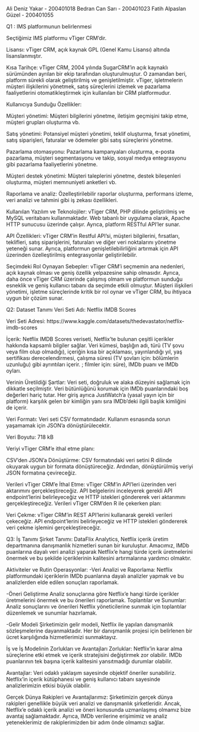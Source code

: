 Ali Deniz Yakar - 200401018
Bedran Can Sarı - 200401023
Fatih Alpaslan Güzel - 200401055

Q1 : IMS platformunun belirlenmesi

Seçtiğimiz IMS platformu vTiger CRM'dir.

Lisansı: vTiger CRM, açık kaynak GPL (Genel Kamu Lisansı) altında lisanslanmıştır.

Kısa Tarihçe: vTiger CRM, 2004 yılında SugarCRM'in açık kaynaklı sürümünden ayrılan bir ekip tarafından oluşturulmuştur. O zamandan beri, platform sürekli olarak geliştirilmiş ve genişletilmiştir. vTiger, işletmelerin müşteri ilişkilerini yönetmek, satış süreçlerini izlemek ve pazarlama faaliyetlerini otomatikleştirmek için kullanılan bir CRM platformudur.

Kullanıcıya Sunduğu Özellikler:

Müşteri yönetimi: Müşteri bilgilerini yönetme, iletişim geçmişini takip etme, müşteri grupları oluşturma vb.

Satış yönetimi: Potansiyel müşteri yönetimi, teklif oluşturma, fırsat yönetimi, satış siparişleri, faturalar ve ödemeler gibi satış süreçlerini yönetme.

Pazarlama otomasyonu: Pazarlama kampanyaları oluşturma, e-posta pazarlama, müşteri segmentasyonu ve takip, sosyal medya entegrasyonu gibi pazarlama faaliyetlerini yönetme.

Müşteri destek yönetimi: Müşteri taleplerini yönetme, destek bileşenleri oluşturma, müşteri memnuniyeti anketleri vb.

Raporlama ve analiz: Özelleştirilebilir raporlar oluşturma, performans izleme, veri analizi ve tahmini gibi iş zekası özellikleri.

Kullanılan Yazılım ve Teknolojiler: vTiger CRM, PHP dilinde geliştirilmiş ve MySQL veritabanı kullanmaktadır. Web tabanlı bir uygulama olarak, Apache HTTP sunucusu üzerinde çalışır. Ayrıca, platform RESTful API'ler sunar.

API Özellikleri: vTiger CRM'in Restful API'si, müşteri bilgilerini, fırsatları, teklifleri, satış siparişlerini, faturaları ve diğer veri noktalarını yönetme yeteneği sunar. Ayrıca, platformun genişletilebilirliğini artırmak için API üzerinden özelleştirilmiş entegrasyonlar geliştirilebilir.

Seçimdeki Rol Oynayan Sebepler: vTiger CRM'i seçmemin ana nedenleri, açık kaynak olması ve geniş özellik yelpazesine sahip olmasıdır. Ayrıca, daha önce vTiger CRM üzerinde çalışmış olmam ve platformun sunduğu esneklik ve geniş kullanıcı tabanı da seçimde etkili olmuştur. Müşteri ilişkileri yönetimi, işletme süreçlerinde kritik bir rol oynar ve vTiger CRM, bu ihtiyaca uygun bir çözüm sunar.

Q2: Dataset Tanımı
Veri Seti Adı:
Netflix IMDB Scores

Veri Seti Adresi:
https://www.kaggle.com/datasets/thedevastator/netflix-imdb-scores

İçerik:
Netflix IMDB Scores veriseti, Netflix'te bulunan çeşitli içerikler hakkında kapsamlı bilgiler sağlar. Veri kümesi, başlığın adı, türü (TV şovu veya film olup olmadığı), içeriğin kısa bir açıklaması, yayınlandığı yıl, yaş sertifikası derecelendirmesi, çalışma süresi (TV şovları için: bölümlerin uzunluğu) gibi ayrıntıları içerir. ; filmler için: süre), IMDb puanı ve IMDb oyları.

Verinin Üretildiği Şartlar:
Veri seti, doğruluk ve alaka düzeyini sağlamak için dikkatle seçilmiştir. Veri bütünlüğünü korumak için IMDb puanlarındaki boş değerleri hariç tutar. Her giriş ayrıca JustWatch'a (yasal yayın için bir platform) karşılık gelen bir kimliğin yanı sıra IMDb'deki ilgili başlık kimliğini de içerir.

Veri Formatı:
Veri seti CSV formatındadır. Kullanım esnasında sorun yaşamamak için JSON'a dönüştürülecektir.

Veri Boyutu:
718 kB

Veriyi vTiger CRM'e ithal etme planı:

CSV'den JSON'a Dönüştürme:
CSV formatındaki veri setini R dilinde okuyarak uygun bir formata dönüştüreceğiz. Ardından, dönüştürülmüş veriyi JSON formatına çevireceğiz.

Verileri vTiger CRM'e İthal Etme:
vTiger CRM'in API'leri üzerinden veri aktarımını gerçekleştireceğiz. API belgelerini inceleyerek gerekli API endpoint'lerini belirleyeceğiz ve HTTP istekleri göndererek veri aktarımını gerçekleştireceğiz.
Verileri vTiger CRM'den R ile çekerken plan:

Veri Çekme:
vTiger CRM'in REST API'lerini kullanarak gerekli verileri çekeceğiz. API endpoint'lerini belirleyeceğiz ve HTTP istekleri göndererek veri çekme işlemini gerçekleştireceğiz.

Q3: İş Tanımı
Şirket Tanımı:
DataFlix Analytics, Netflix içerik üretim departmanına danışmanlık hizmetleri sunan bir kuruluştur. Amacımız, IMDb puanlarına dayalı veri analizi yaparak Netflix'e hangi türde içerik üretmelerini önermek ve bu şekilde içeriklerinin kalitesini artırmalarına yardımcı olmaktır.

Aktiviteler ve Rutin Operasyonlar:
-Veri Analizi ve Raporlama: Netflix platformundaki içeriklerin IMDb puanlarına dayalı analizler yapmak ve bu analizlerden elde edilen sonuçları raporlamak.

-Öneri Geliştirme
Analiz sonuçlarına göre Netflix'e hangi türde içerikler üretmelerini önermek ve bu önerileri raporlamak.
Toplantılar ve Sunumlar: Analiz sonuçlarını ve önerileri Netflix yöneticilerine sunmak için toplantılar düzenlemek ve sunumlar hazırlamak.

-Gelir Modeli
Şirketimizin gelir modeli, Netflix ile yapılan danışmanlık sözleşmelerine dayanmaktadır. Her bir danışmanlık projesi için belirlenen bir ücret karşılığında hizmetlerimizi sunmaktayız.

İş ve İş Modelinin Zorlukları ve Avantajları
Zorluklar:
Netflix'in karar alma süreçlerine etki etmek ve içerik stratejisini değiştirmek zor olabilir.
IMDb puanlarının tek başına içerik kalitesini yansıtmadığı durumlar olabilir.

Avantajlar:
Veri odaklı yaklaşım sayesinde objektif öneriler sunabiliriz.
Netflix'in içerik kütüphanesi ve geniş kullanıcı tabanı sayesinde analizlerimizin etkisi büyük olabilir.

Gerçek Dünya Rakipleri ve Avantajlarımız:
Şirketimizin gerçek dünya rakipleri genellikle büyük veri analizi ve danışmanlık şirketleridir. Ancak, Netflix'e odaklı içerik analizi ve öneri konusunda uzmanlaşmış olmamız bize avantaj sağlamaktadır. Ayrıca, IMDb verilerine erişimimiz ve analiz yeteneklerimiz de rakiplerimizden bir adım önde olmamızı sağlar.
